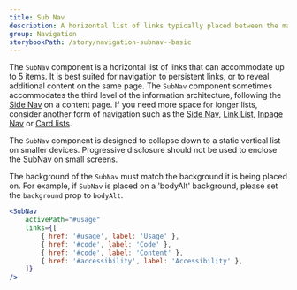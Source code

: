 ```yaml
---
title: Sub Nav
description: A horizontal list of links typically placed between the main navigation and page content.
group: Navigation
storybookPath: /story/navigation-subnav--basic
---
```


The `SubNav` component is a horizontal list of links that can accommodate up to 5 items. It is best suited for navigation to persistent links, or to reveal additional content on the same page. The `SubNav` component sometimes accommodates the third level of the information architecture, following the [Side Nav](/components/side-nav) on a content page. If you need more space for longer lists, consider another form of navigation such as the [Side Nav](/components/side-nav), [Link List](/components/link-list), [Inpage Nav](/components/inpage-nav) or [Card lists](/components/card#card-lists).

The `SubNav` component is designed to collapse down to a static vertical list on smaller devices. Progressive disclosure should not be used to enclose the SubNav on small screens.

The background of the `SubNav` must match the background it is being placed on. For example, if `SubNav` is placed on a 'bodyAlt' background, please set the `background` prop to `bodyAlt`.

```jsx live
<SubNav
	activePath="#usage"
	links={[
		{ href: '#usage', label: 'Usage' },
		{ href: '#code', label: 'Code' },
		{ href: '#code', label: 'Content' },
		{ href: '#accessibility', label: 'Accessibility' },
	]}
/>
```

